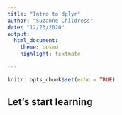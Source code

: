 ```yaml
---
title: "Intro to dplyr"
author: "Suzanne Childress"
date: "12/23/2020"
output:
  html_document:
    theme: cosmo
    highlight: textmate

---
```


```r
knitr::opts_chunk$set(echo = TRUE)
```

## Let's start learning


